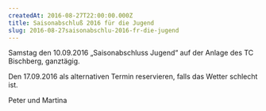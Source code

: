 ```yaml
---
createdAt: 2016-08-27T22:00:00.000Z
title: Saisonabschluß 2016 für die Jugend
slug: 2016-08-27saisonabschlu-2016-fr-die-jugend
---
```


Samstag den 10.09.2016 „Saisonabschluss Jugend“ auf der Anlage des TC Bischberg, ganztägig.

Den 17.09.2016 als alternativen Termin reservieren, falls das Wetter schlecht ist.

Peter und Martina
